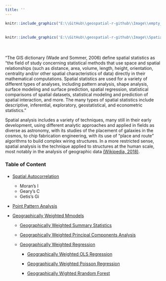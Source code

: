 ```yaml
---
title: ''
---
```

```r
knitr::include_graphics("E:\\GitHub\\geospatial-r-github\\Image\\empty_banner.png")
```
<div style="margin-bottom:30px;">
</div>


```r
knitr::include_graphics('E:\\GitHub\\geospatial-r-github\\Image\\Spatial_Statistics.png')
```


<div style="margin-bottom:50px;">
</div>


“The GIS dictionary (Wade and Sommer, 2006) define spatial statistics as “the field of study concerning statistical methods that use space and spatial relationships (such as distance, area, volume, length, height, orientation, centrality and/or other spatial characteristics of data) directly in their mathematical computations. Spatial statistics are used for a variety of different types of analyses, including pattern analysis, shape analysis, surface modeling and surface prediction, spatial regression, statistical comparisons of spatial datasets, statistical modeling and prediction of spatial interaction, and more. The many types of spatial statistics include descriptive, inferential, exploratory, geostatistical, and econometric statistics.”

Spatial analysis includes a variety of techniques, many still in their early development, using different analytic approaches and applied in fields as diverse as astronomy, with its studies of the placement of galaxies in the cosmos, to chip fabrication engineering, with its use of "place and route" algorithms to build complex wiring structures. In a more restricted sense, spatial analysis is the technique applied to structures at the human scale, most notably in the analysis of geographic data [(Wikipedia, 2018)](https://en.wikipedia.org/wiki/Spatial_analysis). 


### Table of Content 

<div style="margin-bottom:20px;">
</div>


* [Spatial Autocorrelation](spatial-autocorrelation.html)

    - Moran's I  
    - Geary's C
    - Getis's Gi 
    
* [Point Pattern Analysis](point-pattern-analysis.html)

* [Geographically Weighted Mmodels](geographically-weighted-models.html)

    - [Geographically Weighted Summary Statistics](geographically-weighted-summary-statistics.html)
    
    - [Geographically Weighted Principal Components Analysis](geographically-weighted-principal-components-analysis.html)
    
    - [Geographically Weighted Regression](geographically-weighted-regression.html)

        - [Geographically Weighted OLS Regression](geographically-weighted-ols-regression.html) 
 
        - [Geographically Weighted Poisson Regression](geographically-weighted-poisson-regression.html)
  
        - [Geographically Wighted Rrandom Forest](geographically-wighted-random-forest.html)
